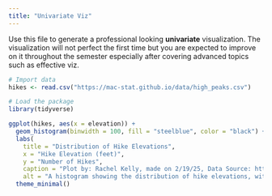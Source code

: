 ```yaml
---
title: "Univariate Viz"
---
```


Use this file to generate a professional looking **univariate** visualization. The visualization will not perfect the first time but you are expected to improve on it throughout the semester especially after covering advanced topics such as effective viz.


```r
# Import data
hikes <- read.csv("https://mac-stat.github.io/data/high_peaks.csv")

# Load the package
library(tidyverse)
```

```r
ggplot(hikes, aes(x = elevation)) +
  geom_histogram(binwidth = 100, fill = "steelblue", color = "black") +
  labs(
    title = "Distribution of Hike Elevations",
    x = "Hike Elevation (feet)",
    y = "Number of Hikes",
    caption = "Plot by: Rachel Kelly, made on 2/19/25, Data Source: https://mac-stat.github.io/data/high_peaks.csv", 
    alt = "A histogram showing the distribution of hike elevations, with elevation on the x-axis and number of hikes on the y-axis.") +
  theme_minimal()
```

